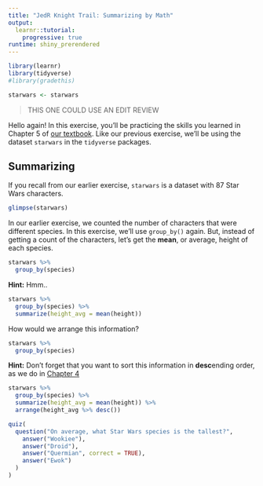 ```yaml
---
title: "JedR Knight Trail: Summarizing by Math"
output: 
  learnr::tutorial:
    progressive: true
runtime: shiny_prerendered
---
```


```r
library(learnr)
library(tidyverse)
#library(gradethis)

starwars <- starwars
```

> THIS ONE COULD USE AN EDIT REVIEW

Hello again! In this exercise, you'll be practicing the skills you learned in Chapter 5 of [our textbook](https://utdata.github.io/rwdir/sums-analyze.html#item-quantities-totals-for-local-agencies).  Like our previous exercise, we'll be using the dataset `starwars` in the `tidyverse` packages.

## Summarizing

If you recall from our earlier exercise, `starwars` is a dataset with 87 Star Wars characters.

```r
glimpse(starwars)
```

In our earlier exercise, we counted the number of characters that were different species. In this exercise, we'll use `group_by()` again. But, instead of getting a count of the characters, let's get the **mean**, or average, height of each species.

```r
starwars %>%
  group_by(species)
```

<div id="gbsumexercise-hint">
**Hint:** Hmm..
</div>

```r
starwars %>%
  group_by(species) %>%
  summarize(height_avg = mean(height))
```

How would we arrange this information?
```r
starwars %>%
  group_by(species)
```

<div id="arrangeexercise-hint">
**Hint:** Don't forget that you want to sort this information in **desc**ending order, as we do in [Chapter 4](https://utdata.github.io/rwdir/count-analysis.html#arrange-the-results)
</div>

```r
starwars %>%
  group_by(species) %>%
  summarize(height_avg = mean(height)) %>%
  arrange(height_avg %>% desc())
```


```r
quiz(
  question("On average, what Star Wars species is the tallest?",
    answer("Wookiee"),
    answer("Droid"),
    answer("Quermian", correct = TRUE),
    answer("Ewok")
  )
)
```
